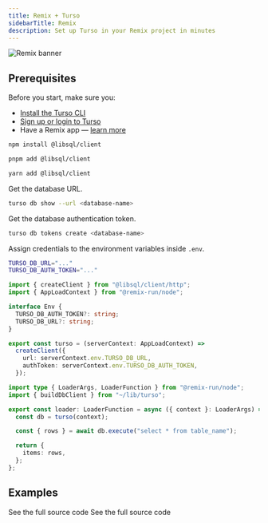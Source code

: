 ```yaml
---
title: Remix + Turso
sidebarTitle: Remix
description: Set up Turso in your Remix project in minutes
---
```


![Remix banner](/images/guides/remix-banner.png)

## Prerequisites

Before you start, make sure you:

- [Install the Turso CLI](/cli/installation)
- [Sign up or login to Turso](/cli/authentication#signup)
- Have a Remix app &mdash; [learn more](https://remix.run/docs/en/main/start/quickstart#quick-start)

<Steps>

<Step title="Install the libSQL SDK">

<CodeGroup>

```bash npm
npm install @libsql/client
```

```bash pnpm
pnpm add @libsql/client
```

```bash yarn
yarn add @libsql/client
```

</CodeGroup>

</Step>

<Step title="Configure database credentials">

Get the database URL.

```bash
turso db show --url <database-name>
```

Get the database authentication token.

```bash
turso db tokens create <database-name>
```

Assign credentials to the environment variables inside `.env`.

```bash
TURSO_DB_URL="..."
TURSO_DB_AUTH_TOKEN="..."
```

</Step>

<Step title="Configure LibSQL Client.">

```ts app/lib/turso.ts
import { createClient } from "@libsql/client/http";
import { AppLoadContext } from "@remix-run/node";

interface Env {
  TURSO_DB_AUTH_TOKEN?: string;
  TURSO_DB_URL?: string;
}

export const turso = (serverContext: AppLoadContext) =>
  createClient({
    url: serverContext.env.TURSO_DB_URL,
    authToken: serverContext.env.TURSO_DB_AUTH_TOKEN,
  });
```

</Step>

<Step title="Execute SQL">

```ts app/routes/_index.ts
import type { LoaderArgs, LoaderFunction } from "@remix-run/node";
import { buildDbClient } from "~/lib/turso";

export const loader: LoaderFunction = async ({ context }: LoaderArgs) => {
  const db = turso(context);

  const { rows } = await db.execute("select * from table_name");

  return {
    items: rows,
  };
};
```

</Step>

</Steps>

## Examples

<CardGroup cols={2}>
  <Card
    title="E-commerce Store"
    icon="github"
    href="https://github.com/tursodatabase/examples/tree/master/app-the-mug-store"
  >
    See the full source code
  </Card>
  <Card
    title="CRM App"
    icon="github"
    href="https://github.com/tursodatabase/examples/tree/master/app-turso-crm"
  >
    See the full source code
  </Card>
</CardGroup>
